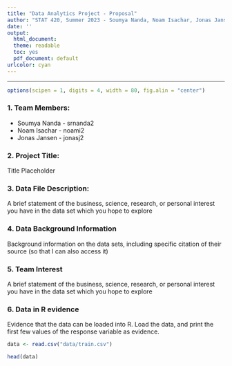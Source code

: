 ```yaml
---
title: "Data Analytics Project - Proposal"
author: "STAT 420, Summer 2023 - Soumya Nanda, Noam Isachar, Jonas Jansen"
date: ''
output:
  html_document:
  theme: readable
  toc: yes
  pdf_document: default
urlcolor: cyan
---
```


------------------------------------------------------------------------

```r
options(scipen = 1, digits = 4, width = 80, fig.alin = "center")
```

### 1. Team Members:

- Soumya Nanda - srnanda2
- Noam Isachar - noami2
- Jonas Jansen - jonasj2


### 2. Project Title:

Title Placeholder


### 3. Data File Description:

A brief statement of the business, science, research, or personal interest you have in the data set which you hope to explore

### 4. Data Background Information

Background information on the data sets, including specific citation of their source (so that I can also access it)


### 5. Team Interest

A brief statement of the business, science, research, or personal interest you have in the data set which you hope to explore

### 6. Data in R evidence

Evidence that the data can be loaded into R. Load the data, and print the first few values of the response variable as evidence.

```r
data <- read.csv("data/train.csv")

head(data)
```

